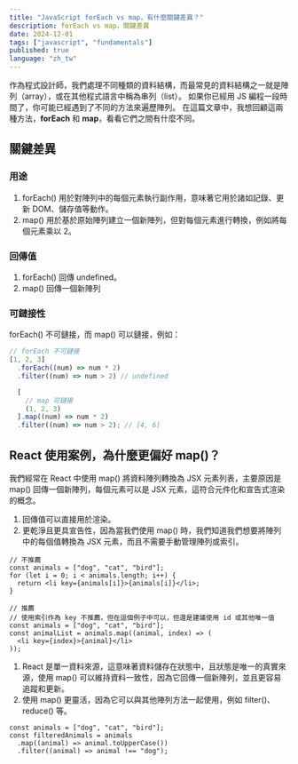 ```yaml
---
title: "JavaScript forEach vs map，有什麼關鍵差異？"
description: forEach vs map，關鍵差異
date: 2024-12-01
tags: ["javascript", "fundamentals"]
published: true
language: "zh_tw"
---
```


作為程式設計師，我們處理不同種類的資料結構，而最常見的資料結構之一就是陣列（array），或在其他程式語言中稱為串列（list）。
如果你已經用 JS 編程一段時間了，你可能已經遇到了不同的方法來遍歷陣列。
在這篇文章中，我想回顧這兩種方法，**forEach** 和 **map**，看看它們之間有什麼不同。

## 關鍵差異

### 用途

1. forEach() 用於對陣列中的每個元素執行副作用，意味著它用於諸如記錄、更新 DOM、儲存值等動作。
2. map() 用於基於原始陣列建立一個新陣列，但對每個元素進行轉換，例如將每個元素乘以 2。

### 回傳值

1. forEach() 回傳 undefined。
2. map() 回傳一個新陣列

### 可鏈接性

forEach() 不可鏈接，而 map() 可以鏈接，例如：

```ts
// forEach 不可鏈接
[1, 2, 3]
  .forEach((num) => num * 2)
  .filter((num) => num > 2) // undefined

  [
    // map 可鏈接
    (1, 2, 3)
  ].map((num) => num * 2)
  .filter((num) => num > 2); // [4, 6]
```

## React 使用案例，為什麼更偏好 map()？

我們經常在 React 中使用 map() 將資料陣列轉換為 JSX 元素列表，主要原因是 map() 回傳一個新陣列，每個元素可以是 JSX 元素，這符合元件化和宣告式渲染的概念。

1. 回傳值可以直接用於渲染。
2. 更乾淨且更具宣告性，因為當我們使用 map() 時，我們知道我們想要將陣列中的每個值轉換為 JSX 元素，而且不需要手動管理陣列或索引。

```tsx
// 不推薦
const animals = ["dog", "cat", "bird"];
for (let i = 0; i < animals.length; i++) {
  return <li key={animals[i]}>{animals[i]}</li>;
}

// 推薦
// 使用索引作為 key 不推薦，但在這個例子中可以，但還是建議使用 id 或其他唯一值
const animals = ["dog", "cat", "bird"];
const animalList = animals.map((animal, index) => (
  <li key={index}>{animal}</li>
));
```

1. React 是單一資料來源，這意味著資料儲存在狀態中，且狀態是唯一的真實來源，使用 map() 可以維持資料一致性，因為它回傳一個新陣列，並且更容易追蹤和更新。
2. 使用 map() 更靈活，因為它可以與其他陣列方法一起使用，例如 filter()、reduce() 等。

```tsx
const animals = ["dog", "cat", "bird"];
const filteredAnimals = animals
  .map((animal) => animal.toUpperCase())
  .filter((animal) => animal !== "dog");
```
